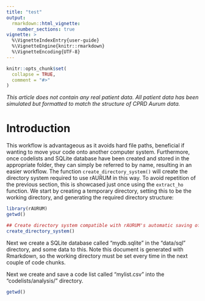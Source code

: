 ```yaml
---
title: "test"
output: 
  rmarkdown::html_vignette:
    number_sections: true
vignette: >
  %\VignetteIndexEntry{user-guide}
  %\VignetteEngine{knitr::rmarkdown}
  %\VignetteEncoding{UTF-8}
---
```


```r
knitr::opts_chunk$set(
  collapse = TRUE,
  comment = "#>"
)
```

*This article does not contain any real patient data. All patient data has been simulated but formatted to match the structure of CPRD Aurum data.*



# Introduction

This workflow is advantageous as it avoids hard file paths, beneficial if wanting to move your code onto another computer system. Furthermore, once codelists and SQLite database have been created and stored in the appropriate folder, they can simply be referred to by name, resulting in an easier workflow. The function `create_directory_system()` will create the directory system required to use rAURUM in this way. To avoid repetition of the previous section, this is showcased just once using the `extract_ho` function. We start by creating a temporary directory, setting this to be the working directory, and generating the required directory structure:

```r
library(rAURUM)
getwd()

## Create directory system compatible with rAURUM's automatic saving of output
create_directory_system()
```

Next we create a SQLite database called "mydb.sqlite" in the "data/sql" directory, and some data to this. Note this document is generated with Rmarkdown, so the working directory must be set every time in the next couple of code chunks.

Next we create and save a code list called "mylist.csv" into the "codelists/analysis/" directory.

```r
getwd()
```
